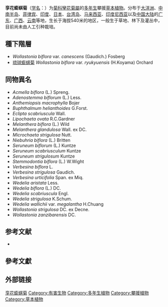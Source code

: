 {{Speciesbox
| name = 孪花蟛蜞菊
| image = Melanthera biflora kidatihamaguruma01.jpg
| status = G5
| status_system = TNC
| genus = Wollastonia
| species = biflora
| authority = (L.) DC.
| synonyms = 見內文
}}

'''孪花蟛蜞菊'''（[[学名|学名]]：{{lang|la|'' Wollastonia biflora ''}}）为[[菊科|菊科]][[孿花菊屬|孿花菊屬]]的[[多年生|多年生]]攀援[[草本植物|草本植物]]。分布于[[大洋洲|大洋洲]]、[[中南半岛|中南半岛]]、[[菲律宾|菲律宾]]、[[印度|印度]]、[[日本|日本]]、[[台湾岛|台湾岛]]、[[马来西亚|马来西亚]]、[[印度尼西亚|印度尼西亚]]以及[[中国大陆|中国大陆]]的[[广东|广东]]、[[广西|广西]]、[[云南|云南]]等地，生长于海拔540米的地区，一般生于草地、林下及灌丛中，目前尚未由人工引种栽培。

== 種下階層 ==

* ''Wollastonia biflora'' var. ''canescens'' (Gaudich.) Fosberg
* [[琉球蟛蜞菊|琉球蟛蜞菊]] ''Wollastonia biflora'' var. ''ryukyuensis'' (H.Koyama) Orchard

== 同物異名 ==

* ''Acmella biflora'' (L.) Spreng.
* ''Adenostemma biflorum'' (L.) Less.
* ''Anthemiopsis macrophylla'' Bojer
* ''Buphthalmum helianthoides'' G.Forst.
* ''Eclipta scabriuscula'' Wall.
* ''Lipochaeta ovata'' R.C.Gardner
* ''Melanthera biflora'' (L.) Wild
* ''Melanthera glandulosa'' Wall. ex DC.
* ''Microchaeta strigulosa'' Nutt.
* ''Niebuhria biflora'' (L.) Britten
* ''Seruneum biflorum'' (L.) Kuntze
* ''Seruneum scabriusculum'' Kuntze
* ''Seruneum strigulosum'' Kuntze
* ''Stemmodontia biflora'' (L.) W.Wight
* ''Verbesina biflora'' L.
* ''Verbesina strigulosa'' Gaudich.
* ''Verbesina urticifolia'' Span. ex Miq.
* ''Wedelia aristata'' Less.
* ''Wedelia biflora'' (L.) DC.
* ''Wedelia scabriuscula'' Engl.
* ''Wedelia strigulosa'' K.Schum.
* ''Wedelia wallichii'' var. ''megalantha'' H.Chuang
* ''Wollastonia strigulosa'' DC. ex Decne.
* ''Wollastonia zanzibarensis'' DC.

== 参考文献 ==
<div class="references-small">
* {{cite web| url =http://www.bioinfo.cn/db05/KmzwSpecies.php?action=view&id=5259| title =孪花蟛蜞菊| work =《中国高等植物数据库全库》| publisher =中国科学院微生物研究所| author =昆明植物研究所| accessdate =2009-02-25| deadurl =yes| archiveurl =https://web.archive.org/web/20160305001037/http://www.bioinfo.cn/db05/KmzwSpecies.php?action=view&id=5259| archivedate =2016-03-05}}
</div>
==參考文獻==
{{reflist|2}}


== 外部链接 ==
{{commons category|Melanthera biflora}}
{{Wikispecies|Melanthera biflora}}
{{Taxonbar}}

[[Category:孿花菊屬|孪花蟛蜞菊]]
[[Category:有害生物|Category:有害生物]]
[[Category:多年生植物|Category:多年生植物]]
[[Category:攀援植物|Category:攀援植物]]
[[Category:草本植物|Category:草本植物]]


{{植物小作品}}